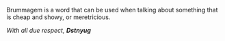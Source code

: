 Brummagem is a word that can be used when talking about something that is cheap and showy, or meretricious.

''With all due respect, '''Dstnyug'''''